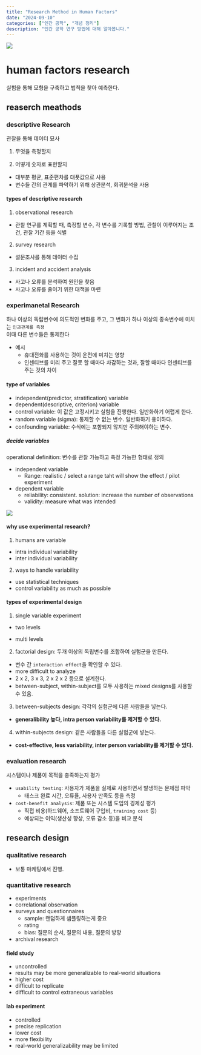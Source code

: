 ```yaml
---
title: "Research Method in Human Factors"
date: "2024-09-10"
categories: ["인간 공학", "개념 정리"]
description: "인간 공학 연구 방법에 대해 알아봅니다."
---
```


![](/img/human-thumb.jpg){.post-thumbnail}

# human factors research
실험을 통해 모형을 구축하고 법칙을 찾아 예측한다.

## reaserch meathods

### descriptive Research

관찰을 통해 데이터 묘사  

1. 무엇을 측정할지

2. 어떻게 숫자로 표현할지

- 대부분 평균, 표준편차를 대푯값으로 사용
- 변수들 간의 관계를 파악하기 위해 상관분석, 회귀분석을 사용

#### types of descriptive research

1. observational research
  - 관찰 연구를 계획할 때, 측정할 변수, 각 변수를 기록할 방법, 관찰이 이루어지는 조건, 관찰 기간 등을 식별

2. survey research
  - 설문조사를 통해 데이터 수집

3. incident and accident analysis
  - 사고나 오류를 분석하여 원인을 찾음
  - 사고나 오류를 줄이기 위한 대책을 마련

### experimanetal Research  
하나 이상의 독립변수에 의도적인 변화를 주고, 그 변화가 하나 이상의 종속변수에 미치는 `인과관계를 측정`  
이때 다른 변수들은 통제한다

- 예시
  - 휴대전화를 사용하는 것이 운전에 미치는 영향
  - 인센티브를 미리 주고 잘못 할 때마다 차감하는 것과, 잘할 때마다 인센티브를 주는 것의 차이

#### type of variables

- independent(predictor, stratification) variable
- dependent(descriptive, criterion) variable
- control variable: 이 값은 고정시키고 실험을 진행한다. 일반화하기 어렵게 한다.
- random variable (sigma): 통제할 수 없는 변수. 일반화하기 용이하다.
- confounding variable: 수식에는 포함되지 않지만 주의해야하는 변수.

##### decide variables
operational definition: 변수를 관찰 가능하고 측정 가능한 형태로 정의  

- independent variable
  - Range: realistic / select a range taht will show the effect / pilot experiment

- dependent variable
  - reliability: consistent. solution: increase the number of observations
  - validity: measure what was intended

![](img/2024-10-07-06-26-15.png)

#### why use experimental research?

1. humans are variable
  - intra individual variability
  - inter individual variability
2. ways to handle variability
  - use statistical techniques
  - control variability as much as possible


#### types of experimental design

1. single variable experiment
  - two levels

  - multi levels

2. factorial design: 두개 이상의 독립변수를 조합하여 실험군을 만든다.
  - 변수 간 `interaction effect`을 확인할 수 있다.
  - more difficult to analyze
  - 2 x 2, 3 x 3, 2 x 2 x 2 등으로 설계한다.
  - between-subject, within-subject를 모두 사용하는 mixed designs를 사용할 수 있음.

3. between-subjects design: 각각의 실험군에 다른 사람들을 넣는다.

- **generalibility 높다, intra person variability를 제거할 수 있다.**

4. within-subjects design: 같은 사람들을 다른 실험군에 넣는다.

- **cost-effective, less variability, inter person variability를 제거할 수 있다.**

### evaluation research
시스템이나 제품이 목적을 충족하는지 평가

- `usability testing`: 사용자가 제품을 실제로 사용하면서 발생하는 문제점 파악
  - 태스크 완료 시간, 오류율, 사용자 만족도 등을 측정
- `cost-benefit analysis`: 제품 또는 시스템 도입의 경제성 평가
  - 직접 비용(하드웨어, 소프트웨어 구입비, `training cost` 등)
  - 예상되는 이익(생산성 향상, 오류 감소 등)을 비교 분석

## research design

### qualitative research
- 보통 마케팅에서 진행.

### quantitative research
- experiments
- correlational observation
- surveys and questionnaires
  - sample: 랜덤하게 샘플링하는게 중요
  - rating
  - bias: 질문의 순서, 질문의 내용, 질문의 방향
- archival research

#### field study
- uncontrolled
- results may be more generalizable to real-world situations
- higher cost
- difficult to replicate
- difficult to control extraneous variables

#### lab experiment
- controlled
- precise replication
- lower cost
- more flexibility
- real-world generalizability may be limited
